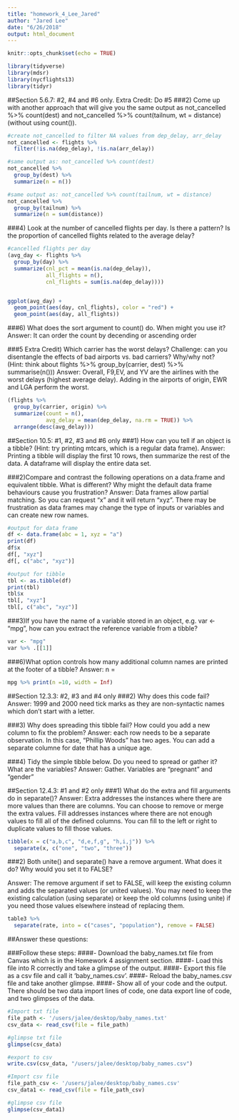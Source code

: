 ```yaml
---
title: "homework_4_Lee_Jared"
author: "Jared Lee"
date: "6/26/2018"
output: html_document
---
```


```r
knitr::opts_chunk$set(echo = TRUE)
```

```r
library(tidyverse)
library(mdsr)
library(nycflights13)
library(tidyr)
```

##Section 5.6.7: #2, #4 and #6 only. Extra Credit: Do #5
###2) Come up with another approach that will give you the same output as not_cancelled %>% count(dest) and not_cancelled %>% count(tailnum, wt = distance) (without using count()).

```r
#create not_cancelled to filter NA values from dep_delay, arr_delay
not_cancelled <- flights %>% 
  filter(!is.na(dep_delay), !is.na(arr_delay))

#same output as: not_cancelled %>% count(dest)
not_cancelled %>% 
  group_by(dest) %>% 
  summarize(n = n())

#same output as: not_cancelled %>% count(tailnum, wt = distance)
not_cancelled %>%
  group_by(tailnum) %>%
  summarize(n = sum(distance))
```


###4) Look at the number of cancelled flights per day. Is there a pattern? Is the proportion of cancelled flights related to the average delay?
```r
#cancelled flights per day
(avg_day <- flights %>% 
  group_by(day) %>%
  summarize(cnl_pct = mean(is.na(dep_delay)),
            all_flights = n(),
            cnl_flights = sum(is.na(dep_delay))))


ggplot(avg_day) + 
  geom_point(aes(day, cnl_flights), color = "red") +
  geom_point(aes(day, all_flights))
```


###6) What does the sort argument to count() do. When might you use it?
Answer: It can order the count by decending or ascending order


###5 Extra Credit) Which carrier has the worst delays? Challenge: can you disentangle the effects of bad airports vs. bad carriers? Why/why not? (Hint: think about flights %>% group_by(carrier, dest) %>% summarise(n()))
Answer: Overall, F9,EV, and YV are the airlines with the worst delays (highest average delay). Adding in the airports of origin, EWR and LGA perform the worst.
```r
(flights %>% 
  group_by(carrier, origin) %>%
  summarize(count = n(),
            avg_delay = mean(dep_delay, na.rm = TRUE)) %>%
  arrange(desc(avg_delay)))

```


##Section 10.5: #1, #2, #3 and #6 only
###1) How can you tell if an object is a tibble? (Hint: try printing mtcars, which is a regular data frame).
Answer: Printing a tibble will display the first 10 rows, then summarize the rest of the data. A dataframe will display the entire data set. 

###2)Compare and contrast the following operations on a data.frame and equivalent tibble. What is different? Why might the default data frame behaviours cause you frustration?
Answer: Data frames allow partial matching. So you can request "x" and it will return "xyz". There may be frustration as data frames may change the type of inputs or variables and can create new row names. 
```r
#output for data frame
df <- data.frame(abc = 1, xyz = "a")
print(df)
df$x
df[, "xyz"]
df[, c("abc", "xyz")]
```
```r
#output for tibble
tbl <- as.tibble(df)
print(tbl)
tbl$x
tbl[, "xyz"]
tbl[, c("abc", "xyz")]
```


###3)If you have the name of a variable stored in an object, e.g. var <- "mpg", how can you extract the reference variable from a tibble?

```r
var <- "mpg"
var %>% .[[1]]
```


###6)What option controls how many additional column names are printed at the footer of a tibble?
Answer: n = 
```r
mpg %>% print(n =10, width = Inf)
```



##Section 12.3.3: #2, #3 and #4 only
###2) Why does this code fail?
Answer: 1999 and 2000 need tick marks as they are non-syntactic names which don't start with a letter.

###3) Why does spreading this tibble fail? How could you add a new column to fix the problem?
Answer: each row needs to be a separate observation. In this case, "Phillip Woods" has two ages. You can add a separate columne for date that has a unique age. 


###4) Tidy the simple tibble below. Do you need to spread or gather it? What are the variables?
Answer: Gather. Variables are "pregnant" and "gender"


##Section 12.4.3: #1 and #2 only
###1) What do the extra and fill arguments do in separate()? 
Answer: Extra addresses the instances where there are more values than there are columns. You can choose to remove  or merge the extra values.
Fill addresses instances where there are not enough values to fill all of the defined columns. You can fill to the left or right to duplicate values to fill those values.
```r
tibble(x = c("a,b,c", "d,e,f,g", "h,i,j")) %>% 
  separate(x, c("one", "two", "three"))
```



###2) Both unite() and separate() have a remove argument. What does it do? Why would you set it to FALSE?

Answer: 
The remove argument if set to FALSE, will keep the existing column and adds the separated values (or united values). You may need to keep the existing calculation (using separate) or keep the old columns (using unite) if you need those values elsewhere instead of replacing them. 

```r
table3 %>% 
  separate(rate, into = c("cases", "population"), remove = FALSE)
```



##Answer these questions:

###Follow these steps:
####- Download the baby_names.txt file from Canvas which is in the Homework 4 assignment section.
####- Load this file into R correctly and take a glimpse of the output.
####- Export this file as a csv file and call it ‘baby_names.csv’.
####- Reload the baby_names.csv file and take another glimpse.
####- Show all of your code and the output. There should be two data import lines of code, one data export line of code, and two glimpses of the data.

```r
#Import txt file
file_path <- '/users/jalee/desktop/baby_names.txt'
csv_data <- read_csv(file = file_path)

#glimpse txt file
glimpse(csv_data)

#export to csv
write.csv(csv_data, "/users/jalee/desktop/baby_names.csv")

#Import csv file
file_path_csv <- '/users/jalee/desktop/baby_names.csv'
csv_data1 <- read_csv(file = file_path_csv)

#glimpse csv file
glimpse(csv_data1)
```

